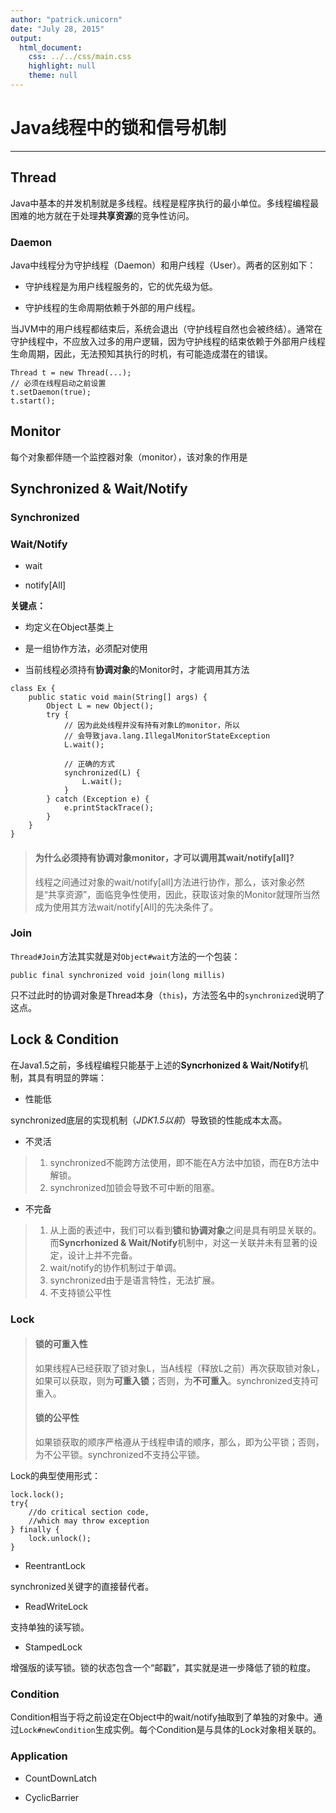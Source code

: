 ```yaml
---
author: "patrick.unicorn"
date: "July 28, 2015"
output:
  html_document:
    css: ../../css/main.css
    highlight: null
    theme: null
---
```


Java线程中的锁和信号机制
===

- - -

## Thread

Java中基本的并发机制就是多线程。线程是程序执行的最小单位。多线程编程最困难的地方就在于处理**共享资源**的竞争性访问。

### Daemon

Java中线程分为守护线程（Daemon）和用户线程（User）。两者的区别如下：

+ 守护线程是为用户线程服务的，它的优先级为低。

+ 守护线程的生命周期依赖于外部的用户线程。

当JVM中的用户线程都结束后，系统会退出（守护线程自然也会被终结）。通常在守护线程中，不应放入过多的用户逻辑，因为守护线程的结束依赖于外部用户线程生命周期，因此，无法预知其执行的时机，有可能造成潜在的错误。

```
Thread t = new Thread(...);
// 必须在线程启动之前设置
t.setDaemon(true);
t.start();
```

## Monitor

每个对象都伴随一个监控器对象（monitor），该对象的作用是

## Synchronized & Wait/Notify

### Synchronized

### Wait/Notify

+ wait

+ notify[All]

**关键点：**

+ 均定义在Object基类上

+ 是一组协作方法，必须配对使用

+ 当前线程必须持有**协调对象**的Monitor时，才能调用其方法

```
class Ex {
    public static void main(String[] args) {
		Object L = new Object();
		try {
		    // 因为此处线程并没有持有对象L的monitor，所以
		    // 会导致java.lang.IllegalMonitorStateException
			L.wait(); 
			
			// 正确的方式
			synchronized(L) {
			    L.wait();
			}
		} catch (Exception e) {
			e.printStackTrace();
		}
	}
}
```
<blockquote>
#### 为什么必须持有**协调对象**monitor，才可以调用其wait/notify[all]?

线程之间通过对象的wait/notify[all]方法进行协作，那么，该对象必然是“共享资源”，面临竞争性使用，因此，获取该对象的Monitor就理所当然成为使用其方法wait/notify[All]的先决条件了。
</blockquote>

### Join

`Thread#Join`方法其实就是对`Object#wait`方法的一个包装：

```
public final synchronized void join(long millis)
```

只不过此时的协调对象是Thread本身（`this`)，方法签名中的`synchronized`说明了这点。

## Lock & Condition

在Java1.5之前，多线程编程只能基于上述的**Syncrhonized & Wait/Notify**机制，其具有明显的弊端：

+ 性能低

synchronized底层的实现机制（*JDK1.5以前*）导致锁的性能成本太高。

+ 不灵活

<blockquote>
1. synchronized不能跨方法使用，即不能在A方法中加锁，而在B方法中解锁。
2. synchronized加锁会导致不可中断的阻塞。
</blockquote>

+ 不完备

<blockquote>
1. 从上面的表述中，我们可以看到**锁**和**协调对象**之间是具有明显关联的。而**Syncrhonized & Wait/Notify**机制中，对这一关联并未有显著的设定，设计上并不完备。
2. wait/notify的协作机制过于单调。
3. synchronized由于是语言特性，无法扩展。
4. 不支持锁公平性
</blockquote>

### Lock

<blockquote>
#### 锁的可重入性

如果线程A已经获取了锁对象L，当A线程（释放L之前）再次获取锁对象L，如果可以获取，则为**可重入锁**；否则，为**不可重入**。synchronized支持可重入。

#### 锁的公平性

如果锁获取的顺序严格遵从于线程申请的顺序，那么，即为公平锁；否则，为不公平锁。synchronized不支持公平锁。
</blockquote>

Lock的典型使用形式：

```
lock.lock();
try{
	//do critical section code,
	//which may throw exception
} finally {
	lock.unlock();
}
```

+ ReentrantLock

synchronized关键字的直接替代者。

+ ReadWriteLock

支持单独的读写锁。

+ StampedLock

增强版的读写锁。锁的状态包含一个“邮戳”，其实就是进一步降低了锁的粒度。

### Condition

Condition相当于将之前设定在Object中的wait/notify抽取到了单独的对象中。通过`Lock#newCondition`生成实例。每个Condition是与具体的Lock对象相关联的。

### Application

+ CountDownLatch

+ CyclicBarrier

